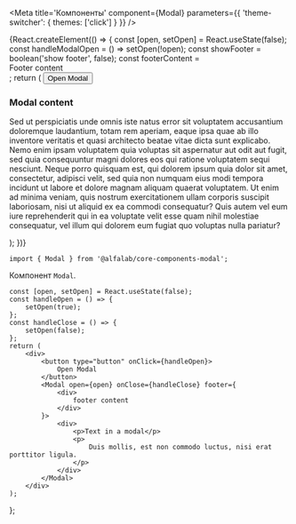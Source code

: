

<Meta
    title='Компоненты'
    component={Modal}
    parameters={{ 'theme-switcher': { themes: ['click'] } }}
/>

<!-- Canvas -->

<Story name='Modal'>
    {React.createElement(() => {
        const [open, setOpen] = React.useState(false);
        const handleModalOpen = () => setOpen(!open);
        const showFooter = boolean('show footer', false);
        const footerContent = <div>Footer content</div>;
        return (
            <React.Fragment>
                <button onClick={handleModalOpen}>Open Modal</button>
                <Modal
                    open={open}
                    onClose={handleModalOpen}
                    hasCloser={boolean('closer', true)}
                    fullscreen={boolean('fullscreen', false)}
                    size={select('size', ['s', 'm', 'l'], 'm')}
                    hideBackdrop={boolean('hide backdrop', false)}
                    footer={showFooter && footerContent}
                    keepMounted={boolean('keepMounted', false)}
                    disableBackdropClick={boolean('disableBackdropClick', false)}
                    disableEscapeKeyDown={boolean('disableEscapeKeyDown', false)}
                    disableRestoreFocus={boolean('disableRestoreFocus', false)}
                    disableFocusLock={boolean('disableFocusLock', false)}
                    disableAutoFocus={boolean('disableAutoFocus', false)}
                >
                    <div>
                        <h3>Modal content</h3>
                        <p>Sed ut perspiciatis unde omnis iste natus error sit voluptatem accusantium
                            doloremque laudantium, totam rem aperiam, eaque ipsa quae ab illo inventore
                            veritatis et quasi architecto beatae vitae dicta sunt explicabo. Nemo enim
                            ipsam voluptatem quia voluptas sit aspernatur aut odit aut fugit, sed quia
                            consequuntur magni dolores eos qui ratione voluptatem sequi nesciunt. Neque
                            porro quisquam est, qui dolorem ipsum quia dolor sit amet, consectetur,
                            adipisci velit, sed quia non numquam eius modi tempora incidunt ut labore
                            et dolore magnam aliquam quaerat voluptatem. Ut enim ad minima veniam,
                            quis nostrum exercitationem ullam corporis suscipit laboriosam, nisi ut
                            aliquid ex ea commodi consequatur? Quis autem vel eum iure reprehenderit
                            qui in ea voluptate velit esse quam nihil molestiae consequatur, vel illum
                            qui dolorem eum fugiat quo voluptas nulla pariatur?
                        </p>
                    </div>
                </Modal>
            </React.Fragment>
        );
    })}
</Story>


<!-- Docs -->

<ComponentHeader
    name='Modal'
    version={version}
    package='@alfalab/core-components-modal'
    stage={1}
/>

```tsx
import { Modal } from '@alfalab/core-components-modal';
```
Компонент `Modal`.

<Props of={Modal} />

    const [open, setOpen] = React.useState(false);
    const handleOpen = () => {
        setOpen(true);
    };
    const handleClose = () => {
        setOpen(false);
    };
    return (
        <div>
            <button type="button" onClick={handleOpen}>
                Open Modal
            </button>
            <Modal open={open} onClose={handleClose} footer={
                <div>
                    footer content
                </div>
            }>
                <div>
                    <p>Text in a modal</p>
                    <p>
                        Duis mollis, est non commodo luctus, nisi erat porttitor ligula.
                    </p>
                </div>
            </Modal>
        </div>
    );
};

<Preview>
    <SimpleModal />
</Preview>
